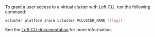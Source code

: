 To grant a user access to a virtual cluster with Loft CLI, run the following command:
```bash
vcluster platform share vcluster VCLUSTER_NAME [flags]
```

See the [Loft CLI documentation](/vcluster/cli/vcluster_platform_share_vcluster) for more information.
